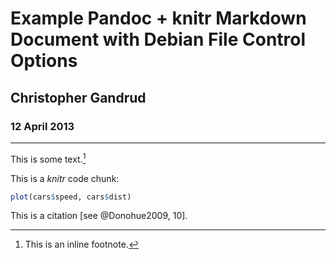 <!--Pandoc
format: html
css: Markdown.css
bibliography: PandocBib.bib
-->

<!-- 
To convert this file with knitr's pandoc command change the working directory and type:

# Load knitr
library(knitr)

# Knit file
knit("PandocKnitCommand.Rmd", "PandocKnitCommand.md")

# Convert to HTML with pandoc
pandoc("PandocKnitCommand.md", format = "html")
--> 


# Example Pandoc + knitr Markdown Document with Debian File Control Options
## Christopher Gandrud
### 12 April 2013

-----

This is some text.^[This is an inline footnote.]

This is a *knitr* code chunk:

```r
plot(cars$speed, cars$dist)
```

This is a citation [see @Donohue2009, 10].